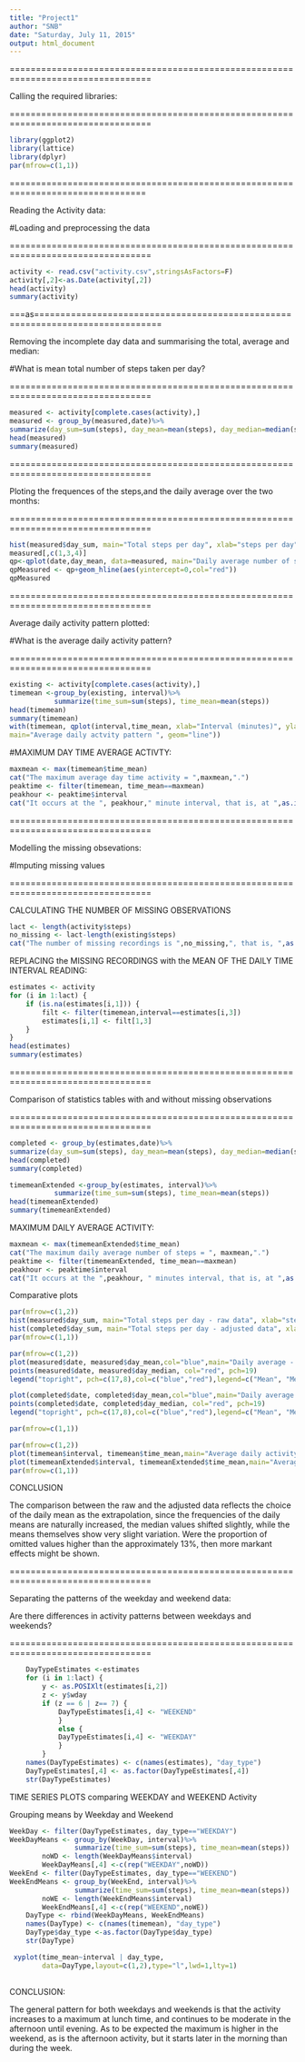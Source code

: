 ```yaml
---
title: "Project1"
author: "SNB"
date: "Saturday, July 11, 2015"
output: html_document
---
```

=================================================================================

Calling the required libraries:

=================================================================================

```r
library(ggplot2)
library(lattice)
library(dplyr)
par(mfrow=c(1,1))
```
================================================================================

Reading the Activity data:

#Loading and preprocessing the data

=================================================================================

```r
activity <- read.csv("activity.csv",stringsAsFactors=F)
activity[,2]<-as.Date(activity[,2])
head(activity)
summary(activity)
```
===as==============================================================================

Removing the incomplete day data and summarising the total, average and median:

#What is mean total number of steps taken per day?

=================================================================================

```r
measured <- activity[complete.cases(activity),]
measured <- group_by(measured,date)%>%
summarize(day_sum=sum(steps), day_mean=mean(steps), day_median=median(steps))
head(measured)
summary(measured)
```
=================================================================================

Ploting the frequences of the steps,and the daily average over the two months:

=================================================================================
```r

hist(measured$day_sum, main="Total steps per day", xlab="steps per day")
measured[,c(1,3,4)]
qp<-qplot(date,day_mean, data=measured, main="Daily average number of steps (Median in red)-raw data", ylab="daily average", xlab="Each day of October and November in 2012")
qpMeasured <- qp+geom_hline(aes(yintercept=0,col="red"))
qpMeasured

```

=================================================================================

Average daily activity pattern plotted:

#What is the average daily activity pattern?

=================================================================================
```r
existing <- activity[complete.cases(activity),]
timemean <-group_by(existing, interval)%>%
           summarize(time_sum=sum(steps), time_mean=mean(steps))
head(timemean)
summary(timemean)
with(timemean, qplot(interval,time_mean, xlab="Interval (minutes)", ylab="average no. of steps",
main="Average daily actvity pattern ", geom="line"))

```
#MAXIMUM DAY TIME AVERAGE ACTIVTY: 
```r
maxmean <- max(timemean$time_mean)
cat("The maximum average day time activity = ",maxmean,".")
peaktime <- filter(timemean, time_mean==maxmean)
peakhour <- peaktime$interval
cat("It occurs at the ", peakhour," minute interval, that is, at ",as.integer(peakhour/60)," hours, ",peakhour%%60," minutes.")
```


=================================================================================

Modelling the missing obsevations:

#Imputing missing values

=================================================================================

CALCULATING THE NUMBER OF MISSING OBSERVATIONS

```r
lact <- length(activity$steps)
no_missing <- lact-length(existing$steps)
cat("The number of missing recordings is ",no_missing,", that is, ",as.integer(no_missing/lact*100),"%.")
```

REPLACING the MISSING RECORDINGS with the MEAN OF THE DAILY TIME INTERVAL READING:

```r
estimates <- activity
for (i in 1:lact) {
    if (is.na(estimates[i,1])) {
        filt <- filter(timemean,interval==estimates[i,3])
        estimates[i,1] <- filt[1,3]
    }
}   
head(estimates)
summary(estimates)

```
=================================================================================

Comparison of statistics tables with and without missing observations

=================================================================================

```r

completed <- group_by(estimates,date)%>%
summarize(day_sum=sum(steps), day_mean=mean(steps), day_median=median(steps))
head(completed)
summary(completed)

timemeanExtended <-group_by(estimates, interval)%>%
           summarize(time_sum=sum(steps), time_mean=mean(steps))
head(timemeanExtended)
summary(timemeanExtended)
```
MAXIMUM DAILY AVERAGE ACTIVITY:

```r
maxmean <- max(timemeanExtended$time_mean)
cat("The maximum daily average number of steps = ", maxmean,".")
peaktime <- filter(timemeanExtended, time_mean==maxmean)
peakhour <- peaktime$interval
cat("It occurs at the ",peakhour, " minutes interval, that is, at ",as.integer(peakhour/60)," hours ",peakhour%%60," minutes.")
```
Comparative plots

```r
par(mfrow=c(1,2))
hist(measured$day_sum, main="Total steps per day - raw data", xlab="steps per day")
hist(completed$day_sum, main="Total steps per day - adjusted data", xlab="steps per day")
par(mfrow=c(1,1))

```

```r
par(mfrow=c(1,2))
plot(measured$date, measured$day_mean,col="blue",main="Daily average - raw data", pch=19)
points(measured$date, measured$day_median, col="red", pch=19)
legend("topright", pch=c(17,8),col=c("blue","red"),legend=c("Mean", "Median"))

plot(completed$date, completed$day_mean,col="blue",main="Daily average - adjusted data", pch=19)
points(completed$date, completed$day_median, col="red", pch=19)
legend("topright", pch=c(17,8),col=c("blue","red"),legend=c("Mean", "Median"))

par(mfrow=c(1,1))
```

```r
par(mfrow=c(1,2))
plot(timemean$interval, timemean$time_mean,main="Average daily activity - raw data ", lty=1)
plot(timemeanExtended$interval, timemeanExtended$time_mean,main="Average daily activity - adjusted data ", lty=1)
par(mfrow=c(1,1))
```

CONCLUSION

The comparison between the raw and the adjusted data reflects the choice of the daily mean as the extrapolation, since the frequencies of the daily means are naturally increased, the median values shifted slightly, while the means themselves show very slight variation. 
Were the proportion of omitted values higher than the approximately 13%, then more markant effects might be shown.

=================================================================================

Separating the patterns of the weekday and weekend data:

Are there differences in activity patterns between weekdays and weekends?

=================================================================================



```r
    DayTypeEstimates <-estimates
    for (i in 1:lact) {
        y <- as.POSIXlt(estimates[i,2])
        z <- y$wday
        if (z == 6 | z== 7) {
            DayTypeEstimates[i,4] <- "WEEKEND"
            }
            else {
            DayTypeEstimates[i,4] <- "WEEKDAY"
            }
        }
    names(DayTypeEstimates) <- c(names(estimates), "day_type")
    DayTypeEstimates[,4] <- as.factor(DayTypeEstimates[,4])
    str(DayTypeEstimates)
 ```
TIME SERIES PLOTS comparing WEEKDAY and WEEKEND Activity
 
Grouping means by Weekday and Weekend

```r
WeekDay <- filter(DayTypeEstimates, day_type=="WEEKDAY")
WeekDayMeans <- group_by(WeekDay, interval)%>%
                summarize(time_sum=sum(steps), time_mean=mean(steps))
        noWD <- length(WeekDayMeans$interval)
        WeekDayMeans[,4] <-c(rep("WEEKDAY",noWD))
WeekEnd <- filter(DayTypeEstimates, day_type=="WEEKEND")
WeekEndMeans <- group_by(WeekEnd, interval)%>%
                summarize(time_sum=sum(steps), time_mean=mean(steps))
        noWE <- length(WeekEndMeans$interval)
        WeekEndMeans[,4] <-c(rep("WEEKEND",noWE))
    DayType <- rbind(WeekDayMeans, WeekEndMeans)
    names(DayType) <- c(names(timemean), "day_type")
    DayType$day_type <-as.factor(DayType$day_type)
    str(DayType)

 xyplot(time_mean~interval | day_type, 
        data=DayType,layout=c(1,2),type="l",lwd=1,lty=1)
        
```



CONCLUSION:

The general pattern for both weekdays and weekends is that the activity 
increases to a maximum at lunch time, and continues to be moderate in the afternoon until evening.
As to be expected the maximum is higher in the weekend, as is the afternoon activity, 
but it starts later in the morning than during the week.
